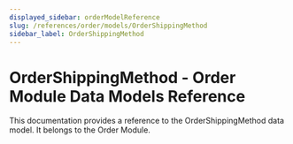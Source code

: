 ```yaml
---
displayed_sidebar: orderModelReference
slug: /references/order/models/OrderShippingMethod
sidebar_label: OrderShippingMethod
---
```



# OrderShippingMethod - Order Module Data Models Reference

This documentation provides a reference to the OrderShippingMethod data model. It belongs to the Order Module.

<SourceCodeLink link="https://github.com/medusajs/medusa/blob/ed0dafb24c10a68d27745d9f4268e622f4d9912c/packages/modules/order/src/models/shipping-method.ts#L40" />
